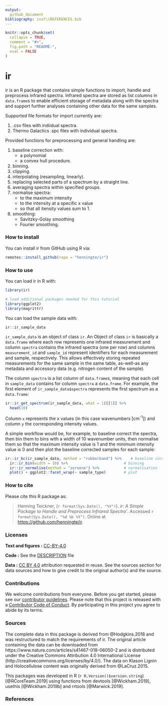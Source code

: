 ```yaml
---
output: 
  github_document
bibliography: inst\\REFERENCES.bib
---
```


<!-- README.md is generated from README.Rmd. Please edit that file -->

```r
knitr::opts_chunk$set(
  collapse = TRUE,
  comment = "#>",
  fig.path = "README-",
  eval = FALSE
)
```

# ir

ir is an R package that contains simple functions to import, handle and preprocess infrared spectra. Infrared spectra are stored as list columns in `data.frame`s to enable efficient storage of metadata along with the spectra and support further analyses containing other data for the same samples.

Supported file formats for import currently are:

1. .csv files with indiidual spectra.
2. Thermo Galactics .spc files with individual spectra.

Provided functions for preprocessing and general handling are:

1. baseline correction with:
    * a polynomial 
    * a convex hull procedure.
2. binning.
3. clipping.
4. interpolating (resampling, linearly).
5. replacing selected parts of a spectrum by a straight line.
6. averaging spectra within specified groups.
7. normalise spectra:
    * to the maximum intensity
    * to the intensity at a specific x value
    * so that all itensity values sum to 1.
8. smoothing: 
    * Savitzky-Golay smoothing 
    * Fourier smoothing.

### How to install

You can install ir from GitHub using R via:
```r
remotes::install_github(repo = "henningte/ir")
```

### How to use

You can load ir in R with:
```r
library(ir)

# load additional packages needed for this tutorial
library(ggplot2)
library(magrittr)
```

You can load the sample data with:
```r
ir::ir_sample_data
```

`ir_sample_data` is an object of class `ir`. An Object of class `ir` is basically a `data.frame` where each row represents one infrared measurement and column `spectra` contains the infrared spectra (one per row) and columns `measurement_id` and  `sample_id` represent identifiers for each measurement and sample, respectively.
This allows effectively storing repeated measurements for the same sample in the same table, as-well-as any metadata and accessory data (e.g. nitrogen content of the sample).

The column `spectra` is a list column of `data.frame`s, meaning that each cell in `sample_data` contains for column `spectra` a `data.frame`. For example, the first element of `ir_sample_data$spectra` represents the first spectrum as a `data.frame`:
```r
ir::ir_get_spectrum(ir_sample_data, what = 1)[[1]] %>% 
  head(10)
```

Column `x` represents the x values (in this case wavenumbers [cm<sup>-1</sup>]) and column `y` the corresponding intensity values.

A simple workflow would be, for example, to baseline correct the spectra, then bin them to bins with a width of 10 wavenumber units, then normalise them so that the maximum intensity value is 1 and the minimum intensity value is 0 and then plot the baseline corrected samples for each sample:
```r
ir::ir_bc(ir_sample_data, method = "rubberband") %>%    # baseline correction
  ir::ir_bin(width = 10) %>%                         # binning
  ir::ir_normalise(method = "zeroone") %>%           # normalisation
  plot() + ggplot2::facet_wrap(~ sample_type)        # plot
```

### How to cite

Please cite this R package as:

> Henning Teickner, (`r format(Sys.Date(), "%Y")`). _ir: A Simple Package to Handle and Preprocess Infrared Spectra'_. Accessed `r format(Sys.Date(), "%d %b %Y")`. Online at <https://github.com/henningte/ir>.


### Licenses

**Text and figures :**  [CC-BY-4.0](http://creativecommons.org/licenses/by/4.0/)

**Code :** See the [DESCRIPTION](DESCRIPTION) file

**Data :** [CC BY 4.0](https://creativecommons.org/licenses/by/4.0/) attribution requested in reuse. See the sources section for data sources and how to give credit to the original author(s) and the source.

### Contributions

We welcome contributions from everyone. Before you get started, please see our [contributor guidelines](CONTRIBUTING.md). Please note that this project is released with a [Contributor Code of Conduct](CONDUCT.md). By participating in this project you agree to abide by its terms.

### Sources

The complete data in this package is derived from @Hodgkins.2018 and was restructured to match the requirements of ir. The original article containing the data can be downloaded from https://www.nature.com/articles/s41467-018-06050-2 and is distributed under the Creative Commons Attribution 4.0 International License (http://creativecommons.org/licenses/by/4.0/). The data on Klason Lignin and Holocellulose content was originally derived from @LaCruz.2015.

This packages was developed in R (`r R.Version()$version.string`) [@RCoreTeam.2019] using functions from devtools [@Wickham.2019], usethis [@Wickham.2019b] and rrtools [@Marwick.2019].

### References
